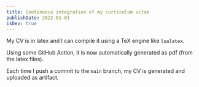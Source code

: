 ```yaml
---
title: Continuous integration of my curriculum vitae
publishDate: 2022-01-01
isDev: true
---
```


My CV is in latex and I can compile it using a TeX engine like `lualatex`.

Using some GitHub Action, it is now automatically generated as pdf (from the latex files).

Each time I push a commit to the `main` branch, my CV is generated and uploaded as artifact.

